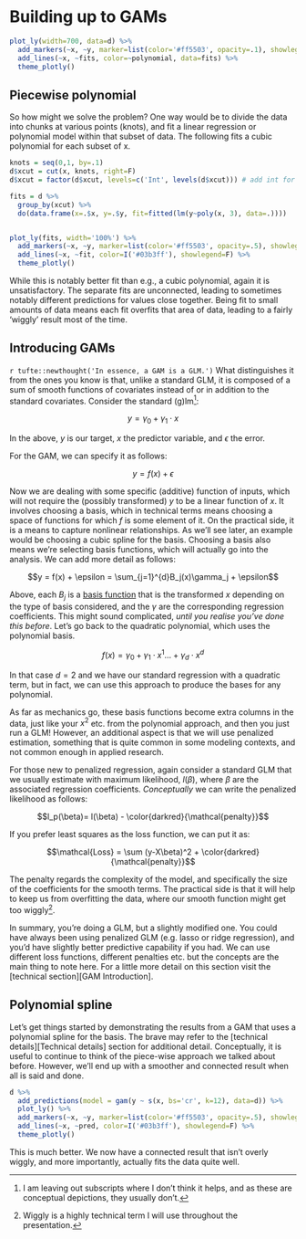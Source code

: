 # Building up to GAMs

```r
plot_ly(width=700, data=d) %>% 
  add_markers(~x, ~y, marker=list(color='#ff5503', opacity=.1), showlegend=F) %>% 
  add_lines(~x, ~fits, color=~polynomial, data=fits) %>% 
  theme_plotly()
```

## Piecewise polynomial

So how might we solve the problem?  One way would be to divide the data into chunks at various points (<span class='emph'>knots</span>), and fit a linear regression or polynomial model within that subset of data.  The following fits a cubic polynomial for each subset of x.

```r
knots = seq(0,1, by=.1)
d$xcut = cut(x, knots, right=F)
d$xcut = factor(d$xcut, levels=c('Int', levels(d$xcut))) # add int for later

fits = d %>% 
  group_by(xcut) %>% 
  do(data.frame(x=.$x, y=.$y, fit=fitted(lm(y~poly(x, 3), data=.))))


plot_ly(fits, width='100%') %>% 
  add_markers(~x, ~y, marker=list(color='#ff5503', opacity=.5), showlegend=F) %>% 
  add_lines(~x, ~fit, color=I('#03b3ff'), showlegend=F) %>% 
  theme_plotly()
```

While this is notably better fit than e.g., a cubic polynomial, again it is unsatisfactory. The separate fits are unconnected, leading to sometimes notably different predictions for values close together.  Being fit to small amounts of data means each fit overfits that area of data, leading to a fairly 'wiggly' result most of the time.

## Introducing GAMs

`r tufte::newthought('In essence, a GAM is a GLM.')` What distinguishes it from the ones you know is that, unlike a standard GLM, it is composed of a sum of smooth functions of covariates instead of or in addition to the standard covariates.  Consider the standard (g)lm[^subscripts]:

$$y = \gamma_0 + \gamma_1\cdot x$$

In the above, $y$ is our target, $x$ the predictor variable, and $\epsilon$ the error.

For the GAM, we can specify it as follows:

$$y = f(x) + \epsilon$$

Now we are dealing with some specific (additive) function of inputs, which will not require the (possibly transformed) $y$ to be a linear function of $x$.  It involves choosing a <span class="emph">basis</span>, which in technical terms means choosing a space of functions for which $f$ is some element of it.  On the practical side, it is a means to capture nonlinear relationships. As we'll see later, an example would be choosing a cubic spline for the basis.  Choosing a basis also means we're selecting basis functions, which will actually go into the analysis.  We can add more detail as follows:

$$y = f(x) + \epsilon = \sum_{j=1}^{d}B_j(x)\gamma_j + \epsilon$$

Above, each $B_j$ is a <span class="emph">[basis function](https://en.wikipedia.org/wiki/Basis_function)</span> that is the transformed $x$ depending on the type of basis considered, and the $\gamma$ are the corresponding regression coefficients.  This might sound complicated, *until you realise you've done this before*.  Let's go back to the quadratic polynomial, which uses the polynomial basis.

$$f(x) = \gamma_0 + \gamma_1\cdot x^1 \ldots +\gamma_d\cdot x^d$$

In that case $d=2$ and we have our standard regression with a quadratic term, but in fact, we can use this approach to produce the bases for any polynomial.  

As far as mechanics go, these basis functions become extra columns in the data, just like your $x^2$ etc. from the polynomial approach, and then you just run a GLM!  However, an additional aspect is that we will use <span class="emph">penalized estimation</span>, something that is quite common in some modeling contexts, and not common enough in applied research.

For those new to penalized regression, again consider a standard GLM that we usually estimate with maximum likelihood, $l(\beta)$, where $\beta$ are the associated regression coefficients. *Conceptually* we can write the <span class="emph">penalized likelihood</span> as follows:


$$l_p(\beta)= l(\beta) - \color{darkred}{\mathcal{penalty}}$$

If you prefer least squares as the loss function, we can put it as:

$$\mathcal{Loss} = \sum (y-X\beta)^2 + \color{darkred}{\mathcal{penalty}}$$

The penalty regards the complexity of the model, and specifically the size of the coefficients for the smooth terms.  The practical side is that it will help to keep us from overfitting the data, where our smooth function might get too wiggly[^wiggly].  

In summary, you're doing a GLM, but a slightly modified one.  You could have always been using penalized GLM (e.g. lasso or ridge regression), and you'd have slightly better predictive capability if you had.  We can use different loss functions, different penalties etc. but the concepts are the main thing to note here.  For a little more detail on this section visit the [technical section][GAM Introduction].


## Polynomial spline

Let's get things started by demonstrating the results from a GAM that uses a <span class="emph">polynomial spline</span> for the basis.  The brave may refer to the [technical details][Technical details] section for additional detail.  Conceptually, it is useful to continue to think of the piece-wise approach we talked about before.  However, we'll end up with a smoother and connected result when all is said and done.

```r
d %>% 
  add_predictions(model = gam(y ~ s(x, bs='cr', k=12), data=d)) %>% 
  plot_ly() %>% 
  add_markers(~x, ~y, marker=list(color='#ff5503', opacity=.5), showlegend=F) %>% 
  add_lines(~x, ~pred, color=I('#03b3ff'), showlegend=F) %>% 
  theme_plotly()
```

This is much better. We now have a connected result that isn't overly wiggly, and more importantly, actually fits the data quite well. 



[^subscripts]: I am leaving out subscripts where I don't think it helps, and as these are conceptual depictions, they usually don't.

[^wiggly]: Wiggly is a highly technical term I will use throughout the presentation.